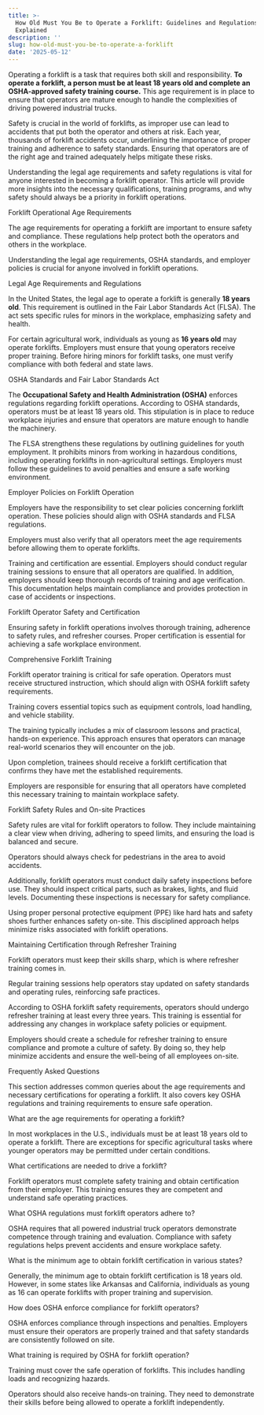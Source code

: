 ```yaml
---
title: >-
  How Old Must You Be to Operate a Forklift: Guidelines and Regulations
  Explained
description: ''
slug: how-old-must-you-be-to-operate-a-forklift
date: '2025-05-12'
---
```



Operating a forklift is a task that requires both skill and responsibility. **To operate a forklift, a person must be at least 18 years old and complete an OSHA-approved safety training course.** This age requirement is in place to ensure that operators are mature enough to handle the complexities of driving powered industrial trucks.

Safety is crucial in the world of forklifts, as improper use can lead to accidents that put both the operator and others at risk. Each year, thousands of forklift accidents occur, underlining the importance of proper training and adherence to safety standards. Ensuring that operators are of the right age and trained adequately helps mitigate these risks.

Understanding the legal age requirements and safety regulations is vital for anyone interested in becoming a forklift operator. This article will provide more insights into the necessary qualifications, training programs, and why safety should always be a priority in forklift operations.

Forklift Operational Age Requirements

The age requirements for operating a forklift are important to ensure safety and compliance. These regulations help protect both the operators and others in the workplace. 

Understanding the legal age requirements, OSHA standards, and employer policies is crucial for anyone involved in forklift operations.

Legal Age Requirements and Regulations

In the United States, the legal age to operate a forklift is generally **18 years old**. This requirement is outlined in the Fair Labor Standards Act (FLSA). The act sets specific rules for minors in the workplace, emphasizing safety and health.

For certain agricultural work, individuals as young as **16 years old** may operate forklifts. Employers must ensure that young operators receive proper training. Before hiring minors for forklift tasks, one must verify compliance with both federal and state laws.

OSHA Standards and Fair Labor Standards Act

The **Occupational Safety and Health Administration (OSHA)** enforces regulations regarding forklift operations. According to OSHA standards, operators must be at least 18 years old. This stipulation is in place to reduce workplace injuries and ensure that operators are mature enough to handle the machinery.

The FLSA strengthens these regulations by outlining guidelines for youth employment. It prohibits minors from working in hazardous conditions, including operating forklifts in non-agricultural settings. Employers must follow these guidelines to avoid penalties and ensure a safe working environment.

Employer Policies on Forklift Operation

Employers have the responsibility to set clear policies concerning forklift operation. These policies should align with OSHA standards and FLSA regulations. 

Employers must also verify that all operators meet the age requirements before allowing them to operate forklifts.

Training and certification are essential. Employers should conduct regular training sessions to ensure that all operators are qualified. In addition, employers should keep thorough records of training and age verification. This documentation helps maintain compliance and provides protection in case of accidents or inspections.

Forklift Operator Safety and Certification

Ensuring safety in forklift operations involves thorough training, adherence to safety rules, and refresher courses. Proper certification is essential for achieving a safe workplace environment.

Comprehensive Forklift Training

Forklift operator training is critical for safe operation. Operators must receive structured instruction, which should align with OSHA forklift safety requirements. 

Training covers essential topics such as equipment controls, load handling, and vehicle stability.

The training typically includes a mix of classroom lessons and practical, hands-on experience. This approach ensures that operators can manage real-world scenarios they will encounter on the job. 

Upon completion, trainees should receive a forklift certification that confirms they have met the established requirements.

Employers are responsible for ensuring that all operators have completed this necessary training to maintain workplace safety.

Forklift Safety Rules and On-site Practices

Safety rules are vital for forklift operators to follow. They include maintaining a clear view when driving, adhering to speed limits, and ensuring the load is balanced and secure. 

Operators should always check for pedestrians in the area to avoid accidents.

Additionally, forklift operators must conduct daily safety inspections before use. They should inspect critical parts, such as brakes, lights, and fluid levels. Documenting these inspections is necessary for safety compliance.

Using proper personal protective equipment (PPE) like hard hats and safety shoes further enhances safety on-site. This disciplined approach helps minimize risks associated with forklift operations.

Maintaining Certification through Refresher Training

Forklift operators must keep their skills sharp, which is where refresher training comes in. 

Regular training sessions help operators stay updated on safety standards and operating rules, reinforcing safe practices.

According to OSHA forklift safety requirements, operators should undergo refresher training at least every three years. This training is essential for addressing any changes in workplace safety policies or equipment.

Employers should create a schedule for refresher training to ensure compliance and promote a culture of safety. By doing so, they help minimize accidents and ensure the well-being of all employees on-site.

Frequently Asked Questions

This section addresses common queries about the age requirements and necessary certifications for operating a forklift. It also covers key OSHA regulations and training requirements to ensure safe operation.

What are the age requirements for operating a forklift?

In most workplaces in the U.S., individuals must be at least 18 years old to operate a forklift. There are exceptions for specific agricultural tasks where younger operators may be permitted under certain conditions.

What certifications are needed to drive a forklift?

Forklift operators must complete safety training and obtain certification from their employer. This training ensures they are competent and understand safe operating practices.

What OSHA regulations must forklift operators adhere to?

OSHA requires that all powered industrial truck operators demonstrate competence through training and evaluation. Compliance with safety regulations helps prevent accidents and ensure workplace safety.

What is the minimum age to obtain forklift certification in various states?

Generally, the minimum age to obtain forklift certification is 18 years old. However, in some states like Arkansas and California, individuals as young as 16 can operate forklifts with proper training and supervision.

How does OSHA enforce compliance for forklift operators?

OSHA enforces compliance through inspections and penalties. Employers must ensure their operators are properly trained and that safety standards are consistently followed on site.

What training is required by OSHA for forklift operation?

Training must cover the safe operation of forklifts. This includes handling loads and recognizing hazards.

Operators should also receive hands-on training. They need to demonstrate their skills before being allowed to operate a forklift independently.

